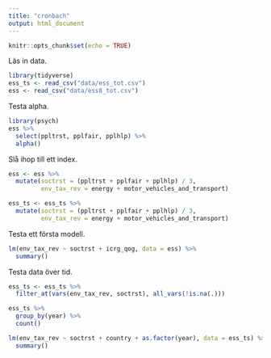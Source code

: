 ```yaml
---
title: "cronbach"
output: html_document
---
```


```r
knitr::opts_chunk$set(echo = TRUE)
```

Läs in data.

```r
library(tidyverse)
ess_ts <- read_csv("data/ess_tot.csv")
ess <- read_csv("data/ess8_tot.csv")
```

Testa alpha.

```r
library(psych)
ess %>% 
  select(ppltrst, pplfair, pplhlp) %>% 
  alpha()
```

Slå ihop till ett index.

```r
ess <- ess %>% 
  mutate(soctrst = (ppltrst + pplfair + pplhlp) / 3, 
         env_tax_rev = energy + motor_vehicles_and_transport)

ess_ts <- ess_ts %>% 
  mutate(soctrst = (ppltrst + pplfair + pplhlp) / 3, 
         env_tax_rev = energy + motor_vehicles_and_transport)
```

Testa ett första modell.

```r
lm(env_tax_rev ~ soctrst + icrg_qog, data = ess) %>% 
  summary()
```

Testa data över tid.

```r
ess_ts <- ess_ts %>% 
  filter_at(vars(env_tax_rev, soctrst), all_vars(!is.na(.)))

ess_ts %>% 
  group_by(year) %>% 
  count()

lm(env_tax_rev ~ soctrst + country + as.factor(year), data = ess_ts) %>% 
  summary()
```

